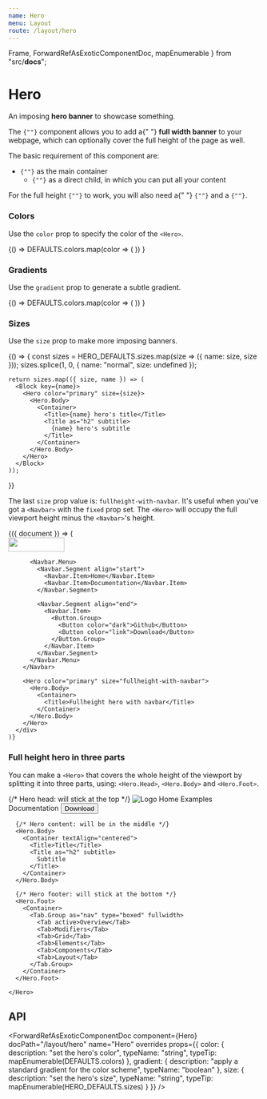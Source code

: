 ```yaml
---
name: Hero
menu: Layout
route: /layout/hero
---
```



  Frame,
  ForwardRefAsExoticComponentDoc,
  mapEnumerable
} from "src/__docs__";

# Hero

An imposing **hero banner** to showcase something.

<Content>
  <p>
    The <code>{"<Hero>"}</code> component allows you to add a{" "}
    <strong>full width banner</strong> to your webpage, which can optionally
    cover the full height of the page as well.
  </p>
  <p>The basic requirement of this component are:</p>
  <ul>
    <li>
      <code>{"<Hero>"}</code> as the main container
      <ul>
        <li>
          <code>{"<Hero.Body>"}</code> as a direct child, in which you can put
          all your content
        </li>
      </ul>
    </li>
  </ul>
  <p>
    For the full height <code>{"<Hero>"}</code> to work, you will also need a{" "}
    <code>{"<Hero.Head>"}</code> and a <code>{"<Hero.Foot>"}</code>.
  </p>
</Content>

<Playground>
  <Hero>
    <Hero.Body>
      <Container>
        <Title>Hero title</Title>
        <Title as="h2" subtitle>
          Hero Subtitle
        </Title>
      </Container>
    </Hero.Body>
  </Hero>
</Playground>

### Colors

Use the `color` prop to specify the color of the `<Hero>`.

<Playground>
  {() =>
    DEFAULTS.colors.map(color => (
      <Block key={color}>
        <Hero color={color}>
          <Hero.Body>
            <Container>
              <Title>{color} hero's title</Title>
              <Title as="h2" subtitle>
                {color} hero's subtitle
              </Title>
            </Container>
          </Hero.Body>
        </Hero>
      </Block>
    ))
  }
</Playground>

### Gradients

Use the `gradient` prop to generate a subtle gradient.

<Playground>
  {() =>
    DEFAULTS.colors.map(color => (
      <Block key={color}>
        <Hero gradient color={color}>
          <Hero.Body>
            <Container>
              <Title>{color} hero's title with gradient</Title>
              <Title as="h2" subtitle>
                {color} hero's subtitle with gradient
              </Title>
            </Container>
          </Hero.Body>
        </Hero>
      </Block>
    ))
  }
</Playground>

### Sizes

Use the `size` prop to make more imposing banners.

<Playground>
  {() => {
    const sizes = HERO_DEFAULTS.sizes.map(size => ({ name: size, size }));
    sizes.splice(1, 0, { name: "normal", size: undefined });

    return sizes.map(({ size, name }) => (
      <Block key={name}>
        <Hero color="primary" size={size}>
          <Hero.Body>
            <Container>
              <Title>{name} hero's title</Title>
              <Title as="h2" subtitle>
                {name} hero's subtitle
              </Title>
            </Container>
          </Hero.Body>
        </Hero>
      </Block>
    ));

}}

</Playground>

The last `size` prop value is: `fullheight-with-navbar`.
It's useful when you've got a `<Navbar>` with the `fixed` prop set.
The `<Hero>` will occupy the full viewport height minus the `<Navbar>`'s height.

<Playground>
  <Frame>
    {({ document }) => (
      <div style={{ height: "500px" }}>
        <Navbar fixed="top" color="warning" document={document}>
          <Navbar.Brand>
            <Navbar.Item href="#">
              <img
                src="https://bulma.io/images/bulma-logo.png"
                alt=""
                role="presentation"
                width="112"
                height="28"
              />
            </Navbar.Item>
            <Navbar.Burger />
          </Navbar.Brand>

          <Navbar.Menu>
            <Navbar.Segment align="start">
              <Navbar.Item>Home</Navbar.Item>
              <Navbar.Item>Documentation</Navbar.Item>
            </Navbar.Segment>

            <Navbar.Segment align="end">
              <Navbar.Item>
                <Button.Group>
                  <Button color="dark">Github</Button>
                  <Button color="link">Download</Button>
                </Button.Group>
              </Navbar.Item>
            </Navbar.Segment>
          </Navbar.Menu>
        </Navbar>

        <Hero color="primary" size="fullheight-with-navbar">
          <Hero.Body>
            <Container>
              <Title>Fullheight hero with navbar</Title>
            </Container>
          </Hero.Body>
        </Hero>
      </div>
    )}

  </Frame>
</Playground>

### Full height hero in three parts

You can make a `<Hero>` that covers the whole height of the viewport by splitting it into three parts, using: `<Hero.Head>`, `<Hero.Body>` and `<Hero.Foot>`.

<Playground>
  <Frame style={{ height: "500px" }}>
    <Hero size="fullheight" color="primary">
      {/* Hero head: will stick at the top */}
      <Hero.Head>
        <Navbar>
          <Container>
            <Navbar.Brand>
              <Navbar.Item>
                <img
                  src="https://bulma.io/images/bulma-type-white.png"
                  alt="Logo"
                />
              </Navbar.Item>
              <Navbar.Burger />
            </Navbar.Brand>
            <Navbar.Menu>
              <Navbar.Segment align="end">
                <Navbar.Item active>Home</Navbar.Item>
                <Navbar.Item>Examples</Navbar.Item>
                <Navbar.Item>Documentation</Navbar.Item>
                <Navbar.Item as="span">
                  <Button color="primary" inverted>
                    <Icon>
                      <FontAwesomeIcon icon={faGithub} />
                    </Icon>
                    <span>Download</span>
                  </Button>
                </Navbar.Item>
              </Navbar.Segment>
            </Navbar.Menu>
          </Container>
        </Navbar>
      </Hero.Head>

      {/* Hero content: will be in the middle */}
      <Hero.Body>
        <Container textAlign="centered">
          <Title>Title</Title>
          <Title as="h2" subtitle>
            Subtitle
          </Title>
        </Container>
      </Hero.Body>

      {/* Hero footer: will stick at the bottom */}
      <Hero.Foot>
        <Container>
          <Tab.Group as="nav" type="boxed" fullwidth>
            <Tab active>Overview</Tab>
            <Tab>Modifiers</Tab>
            <Tab>Grid</Tab>
            <Tab>Elements</Tab>
            <Tab>Components</Tab>
            <Tab>Layout</Tab>
          </Tab.Group>
        </Container>
      </Hero.Foot>

    </Hero>

  </Frame>
</Playground>

## API

<ForwardRefAsExoticComponentDoc
  component={Hero}
  docPath="/layout/hero"
  name="Hero"
  overrides
  props={{
    color: {
      description: "set the hero's color",
      typeName: "string",
      typeTip: mapEnumerable(DEFAULTS.colors)
    },
    gradient: {
      description: "apply a standard gradient for the color scheme",
      typeName: "boolean"
    },
    size: {
      description: "set the hero's size",
      typeName: "string",
      typeTip: mapEnumerable(HERO_DEFAULTS.sizes)
    }
  }}
/>

<ForwardRefAsExoticComponentDoc
  component={Hero.Body}
  docPath="/layout/hero"
  name="Hero.Body"
/>

<ForwardRefAsExoticComponentDoc
  component={Hero.Foot}
  docPath="/layout/hero"
  name="Hero.Foot"
/>

<ForwardRefAsExoticComponentDoc
  component={Hero.Head}
  docPath="/layout/hero"
  name="Hero.Head"
/>
